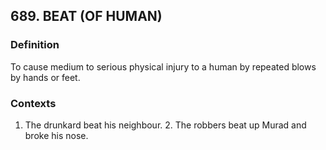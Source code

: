 ## 689. BEAT (OF HUMAN)
### Definition
To cause medium to serious physical injury to a human by repeated blows by hands or feet.

### Contexts
1. The drunkard beat his neighbour. 2. The robbers beat up Murad and broke his nose.


